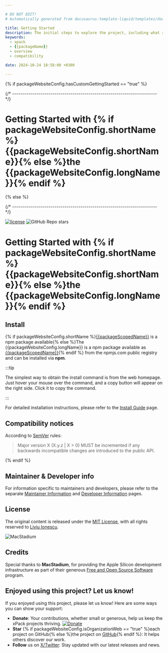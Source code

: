 ```yaml
---

# DO NOT EDIT!
# Automatically generated from docusaurus-template-liquid/templates/docusaurus.

title: Getting Started
description: The initial steps to explore the project, including what xpacks are, the project's features, benefits, compatibility, and available documentation.
keywords:
  - xpack
  - {{packageName}}
  - overview
  - compatibility

date: 2024-10-24 18:58:00 +0300

---
```



{% if packageWebsiteConfig.hasCustomGettingStarted == "true" %}


{/* ------------------------------------------------------------------------ */}

# Getting Started with {% if packageWebsiteConfig.shortName %}{{packageWebsiteConfig.shortName}}{% else %}the {{packageWebsiteConfig.longName}}{% endif %}

<CustomGettingStarted />

{% else %}


{/* ------------------------------------------------------------------------ */}

[![license](https://img.shields.io/github/license/{{githubProjectOrganization}}/{{githubProjectName}}.svg)](https://github.com/{{githubProjectOrganization}}/{{githubProjectName}}/blob/xpack/LICENSE)
![GitHub Repo stars](https://img.shields.io/github/stars/{{githubProjectOrganization}}/{{githubProjectName}})

# Getting Started with {% if packageWebsiteConfig.shortName %}{{packageWebsiteConfig.shortName}}{% else %}the {{packageWebsiteConfig.longName}}{% endif %}

<Overview />

## Install

{% if packageWebsiteConfig.shortName %}[{{packageScopedName}}](https://www.npmjs.com/package/{{packageScopedName}}) is a npm package available{% else %}The {{packageWebsiteConfig.longName}} is a npm package available as [{{packageScopedName}}](https://www.npmjs.com/package/{{packageScopedName}}){% endif %}
from the npmjs.com public registry and can be installed via **npm**.

:::tip

The simplest way to obtain the install command is from the web homepage.
Just hover your mouse over the command, and a copy button will appear
on the right side. Click it to copy the command.

:::

For detailed installation instructions, please refer to the
[Install Guide](/docs/install/) page.

<Status />

## Compatibility notices

According to [SemVer](https://semver.org) rules:

> Major version X (X.y.z | X > 0) MUST be incremented if any
backwards incompatible changes are introduced to the public API.

<Compatibility />

{% endif %}

## Maintainer & Developer info

For information specific to maintainers and developers, please refer to
the separate
[Maintainer Information](/docs/maintainer/) and
[Developer Information](/docs/developer/)
pages.

## License

The original content is released under the
[MIT License](https://opensource.org/license/mit/),
with all rights reserved to
[Liviu Ionescu](https://github.com/ilg-ul).

<Link to="https://www.macstadium.com/"><img className="mac-stadium-img" alt="MacStadium" src="https://uploads-ssl.webflow.com/5ac3c046c82724970fc60918/5c019d917bba312af7553b49_MacStadium-developerlogo.png"></img></Link>

## Credits

Special thanks to **MacStadium**, for providing the Apple Silicon
development infrastructure as part of their generous
[Free and Open Source Software](https://www.macstadium.com/company/opensource)
program.

## Enjoyed using this project? Let us know!

If you enjoyed using this project, please let us know! Here are some ways you can show your support:

- **Donate**: Your contributions, whether small or generous, help us keep the xPack projects thriving. [![Donate](https://www.paypalobjects.com/en_US/i/btn/btn_donate_SM.gif)](https://www.paypal.com/donate/?hosted_button_id=5MFRG9ZRBETQ8)
- **Star** {% if packageWebsiteConfig.isOrganizationWeb == "true" %}each project on GitHub{% else %}the project on [GitHub](https://github.com/{{githubProjectOrganization}}/{{gitHubProjectName}}/){% endif %}: It helps others discover our work.
- **Follow** us on [X/Twitter](https://twitter.com/xpack_project/): Stay updated with our latest releases and news.
